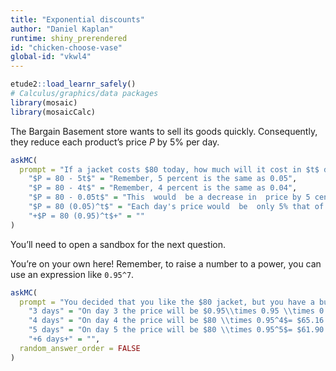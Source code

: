 ```yaml
---
title: "Exponential discounts"
author: "Daniel Kaplan"
runtime: shiny_prerendered
id: "chicken-choose-vase"
global-id: "vkwl4"
---
```


```r

etude2::load_learnr_safely()
# Calculus/graphics/data packages
library(mosaic)
library(mosaicCalc)
```


The Bargain Basement store wants to sell its goods quickly.  Consequently, they reduce each product's price $P$ by 5% per day. 

```r

askMC(
  prompt = "If a jacket costs $80 today, how much will it cost in $t$ days?",
    "$P = 80 - 5t$" = "Remember, 5 percent is the same as 0.05",
    "$P = 80 - 4t$" = "Remember, 4 percent is the same as 0.04",
    "$P = 80 - 0.05t$" = "This  would  be a decrease in  price by 5 cents every day.",
    "$P = 80 (0.05)^t$" = "Each day's price would  be  only 5% that of the previous day's price.",
    "+$P = 80 (0.95)^t$+" = ""
)
```

You'll need to open a sandbox for the next question.

::: {.scaffolding  data-latex=""}
You're on your own here! Remember, to raise a number to a power, you can use an expression like `0.95^7`.
:::

```r
askMC(
  prompt = "You decided that you like the $80 jacket, but you have a budget of only $60. How long should you wait before coming back to the Bargain Basement store.?",
    "3 days" = "On day 3 the price will be $0.95\\times 0.95 \\times 0.95 \\times 80$. That's above your budget.",
    "4 days" = "On day 4 the price will be $80 \\times 0.95^4$= $65.16. Too much!",
    "5 days" = "On day 5 the price will be $80 \\times 0.95^5$= $61.90. Close, but still higher than your budget.",
    "+6 days+" = "",
  random_answer_order = FALSE
)
```




